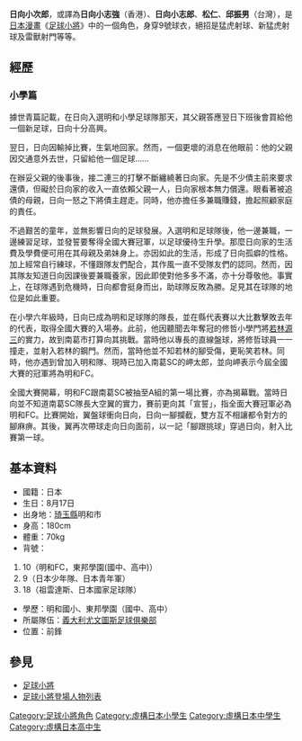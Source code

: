 '''日向小次郎'''，或譯為'''日向小志強'''（香港）、'''日向小志郎'''、'''松仁'''、'''邱振男'''（台灣），是[[日本|日本]][[漫畫|漫畫]]《[[足球小將|足球小將]]》中的一個角色，身穿9號球衣，絕招是猛虎射球、新猛虎射球及雷獸射門等等。

==經歷==
===小學篇===
據世青篇記載，在日向入選明和小學足球隊那天，其父親答應翌日下班後會買給他一個新足球，日向十分高興。

翌日，日向因輸掉比賽，生氣地回家。然而，一個更壞的消息在他眼前：他的父親因交通意外去世，只留給他一個足球……

在辦妥父親的後事後，接二連三的打擊不斷纏繞著日向家。先是不少債主前來要求還債，但礙於日向家的收入一直依賴父親一人，日向家根本無力償還。眼看著被追債的母親，日向一怒之下將債主趕走。同時，他亦擔任多兼職賺錢，擔起照顧家庭的責任。

不過艱苦的童年，並無影響日向的足球發展。入選明和足球隊後，他一邊兼職，一邊練習足球，並發誓要奪得全國大賽冠軍，以足球優待生升學。那麼日向家的生活費及學費便可用在其母親及弟妹身上。亦因如此的生活，形成了日向孤癖的性格。加上經常自行練球，不懂跟隊友們配合，其作風一直不受隊友們的認同。然而，因其隊友知道日向因課後要兼職養家，因此即使對他多多不滿，亦十分尊敬他。事實上，在球隊遇到危機時，日向都會挺身而出，助球隊反敗為勝。足見其在球隊的地位是如此重要。

在小學六年級時，日向已成為明和足球隊的隊長，並在縣代表賽以大比數擊敗去年的代表，取得全國大賽的入場券。此前，他因聽聞去年奪冠的修哲小學門將[[若林源三|若林源三]]的實力，故到南葛市打算向其挑戰。當時他以專長的直線盤球，將修哲球員一一撞走，並射入若林的鋼門。然而，當時他並不知若林的腳受傷，更恥笑若林。同時，他亦遇到曾加入明和隊、現時已加入南葛SC的岬太郎，並向岬表示今屆全國大賽的冠軍將為明和FC。

全國大賽開幕，明和FC跟南葛SC被抽至A組的第一場比賽，亦為揭幕戰。當時日向並不知道南葛SC隊長大空翼的實力，賽前更向其「宣誓」，指全面大賽冠軍必為明和FC。比賽開始，翼盤球衝向日向，日向一腳攔截，雙方互不相讓都令對方的腳麻痹。其後，翼再次帶球走向日向面前，以一記「腳跟挑球」穿過日向，射入比賽第一球。

== 基本資料 ==
* 國籍：日本
* 生日：8月17日
* 出身地：[[琦玉縣|琦玉縣]]明和市
* 身高：180cm
* 體重：70kg
* 背號：
# 10（明和FC，東邦學園(國中、高中)）
# 9（日本少年隊、日本青年軍）
# 18（祖雲達斯、日本國家足球隊）
* 學歷：明和國小、東邦學園（國中、高中）
* 所屬隊伍：[[義大利|義大利]][[尤文圖斯足球俱樂部|尤文圖斯足球俱樂部]]
* 位置：前鋒

==參見==
*[[足球小將|足球小將]]
*[[足球小將登場人物列表|足球小將登場人物列表]]

[[Category:足球小將角色|Category:足球小將角色]]
[[Category:虛構日本小學生|Category:虛構日本小學生]]
[[Category:虛構日本中學生|Category:虛構日本中學生]]
[[Category:虛構日本高中生|Category:虛構日本高中生]]
{{DEFAULTSORT:Hyuuga Kojirou}}
